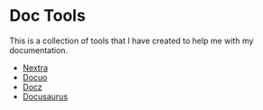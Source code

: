 # Doc Tools

This is a collection of tools that I have created to help me with my documentation.

- [Nextra](/Nextra)
- [Docuo](/Docuo)
- [Docz](/Docz)
- [Docusaurus](/Docusaurus)


